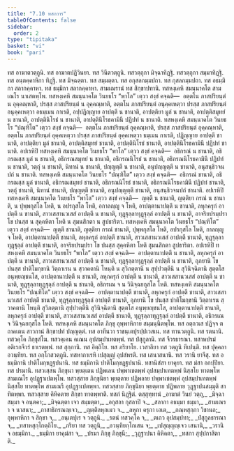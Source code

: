 ```yaml
---
title: "7.10 ทสกวาร"
tableOfContents: false
sidebar:
  order: 2
type: "tipitaka"
basket: "vi"
book: "pari"
---
```



<DynamicBreadcrumb />

<Division number="330" book="pari">

<Paragraph number="1565" book="pari">
ทส อาฆาตวตฺถูนิ. ทส อาฆาตปฏิวินยา. ทส วินีตวตฺถูนิ. ทสวตฺถุกา มิจฺฉาทิฏฺฐิ. ทสวตฺถุกา สมฺมาทิฏฺฐิ. ทส อนฺตคฺคาหิกา ทิฏฺฐิ. ทส มิจฺฉตฺตา. ทส สมฺมตฺตา. ทส อกุสลกมฺมปถา. ทส กุสลกมฺมปถา. ทส อธมฺมิกา สลากคฺคาหา. ทส ธมฺมิกา สลากคฺคาหา. สามเณรานํ ทส สิกฺขาปทานิ. ทสหงฺเคหิ สมนฺนาคโต สามเณโร นาเสตพฺโพ.
</Paragraph>

<Paragraph number="1566" book="pari">
ทสหงฺเคหิ สมนฺนาคโต วินยธโร “พาโล” เตฺวว สงฺขํ คจฺฉติ—  อตฺตโน ภาสปริยนฺตํ น อุคฺคณฺหาติ, ปรสฺส ภาสปริยนฺตํ น อุคฺคณฺหาติ, อตฺตโน ภาสปริยนฺตํ อนุคฺคเหตฺวา ปรสฺส ภาสปริยนฺตํ อนุคฺคเหตฺวา อธมฺเมน กาเรติ, อปฺปฏิญฺญาย อาปตฺตึ น ชานาติ, อาปตฺติยา มูลํ น ชานาติ, อาปตฺติสมุทยํ น ชานาติ, อาปตฺตินิโรธํ น ชานาติ, อาปตฺตินิโรธคามินึ ปฏิปทํ น ชานาติ.
</Paragraph>

<Paragraph number="1567" book="pari">
ทสหงฺเคหิ สมนฺนาคโต วินยธโร “ปณฺฑิโต” เตฺวว สงฺขํ คจฺฉติ—  อตฺตโน ภาสปริยนฺตํ อุคฺคณฺหาติ, ปรสฺส ภาสปริยนฺตํ อุคฺคณฺหาติ, อตฺตโน ภาสปริยนฺตํ อุคฺคเหตฺวา ปรสฺส ภาสปริยนฺตํ อุคฺคเหตฺวา ธมฺเมน กาเรติ, ปฏิญฺญาย อาปตฺตึ ชานาติ, อาปตฺติยา มูลํ ชานาติ, อาปตฺติสมุทยํ ชานาติ, อาปตฺตินิโรธํ ชานาติ, อาปตฺตินิโรธคามินึ ปฏิปทํ ชานาติ.
</Paragraph>

<Paragraph number="1568" book="pari">
อปเรหิปิ ทสหงฺเคหิ สมนฺนาคโต วินยธโร “พาโล” เตฺวว สงฺขํ คจฺฉติ—  อธิกรณํ น ชานาติ, อธิกรณสฺส มูลํ น ชานาติ, อธิกรณสมุทยํ น ชานาติ, อธิกรณนิโรธํ น ชานาติ, อธิกรณนิโรธคามินึ ปฏิปทํ น ชานาติ, วตฺถุํ น ชานาติ, นิทานํ น ชานาติ, ปญฺญตฺตึ น ชานาติ, อนุปญฺญตฺตึ น ชานาติ, อนุสนฺธิวจนปถํ น ชานาติ.
</Paragraph>

<Paragraph number="1569" book="pari">
ทสหงฺเคหิ สมนฺนาคโต วินยธโร “ปณฺฑิโต” เตฺวว สงฺขํ คจฺฉติ—  อธิกรณํ ชานาติ, อธิกรณสฺส มูลํ ชานาติ, อธิกรณสมุทยํ ชานาติ, อธิกรณนิโรธํ ชานาติ, อธิกรณนิโรธคามินึ ปฏิปทํ ชานาติ, วตฺถุํ ชานาติ, นิทานํ ชานาติ, ปญฺญตฺตึ ชานาติ, อนุปญฺญตฺตึ ชานาติ, อนุสนฺธิวจนปถํ ชานาติ.
</Paragraph>

<Paragraph number="1570" book="pari">
อปเรหิปิ ทสหงฺเคหิ สมนฺนาคโต วินยธโร “พาโล” เตฺวว สงฺขํ คจฺฉติ—  ญตฺตึ น ชานาติ, ญตฺติยา กรณํ น ชานาติ, น ปุพฺพกุสโล โหติ, น อปรกุสโล โหติ, อกาลญฺญู จ โหติ, อาปตฺตานาปตฺตึ น ชานาติ, ลหุกครุกํ อาปตฺตึ น ชานาติ, สาวเสสานวเสสํ อาปตฺตึ น ชานาติ, ทุฏฺฐุลฺลาทุฏฺฐุลฺลํ อาปตฺตึ น ชานาติ, อาจริยปรมฺปรา โข ปนสฺส น สุคฺคหิตา โหติ น สุมนสิกตา น สูปธาริตา.
</Paragraph>

<Paragraph number="1571" book="pari">
ทสหงฺเคหิ สมนฺนาคโต วินยธโร “ปณฺฑิโต” เตฺวว สงฺขํ คจฺฉติ—  ญตฺตึ ชานาติ, ญตฺติยา กรณํ ชานาติ, ปุพฺพกุสโล โหติ, อปรกุสโล โหติ, กาลญฺญู จ โหติ, อาปตฺตานาปตฺตึ ชานาติ, ลหุกครุกํ อาปตฺตึ ชานาติ, สาวเสสานวเสสํ อาปตฺตึ ชานาติ, ทุฏฺฐุลฺลาทุฏฺฐุลฺลํ อาปตฺตึ ชานาติ, อาจริยปรมฺปรา โข ปนสฺส สุคฺคหิตา โหติ สุมนสิกตา สูปธาริตา.
</Paragraph>

<Paragraph number="1572" book="pari">
อปเรหิปิ ทสหงฺเคหิ สมนฺนาคโต วินยธโร “พาโล” เตฺวว สงฺขํ คจฺฉติ—  อาปตฺตานาปตฺตึ น ชานาติ, ลหุกครุกํ อาปตฺตึ น ชานาติ, สาวเสสานวเสสํ อาปตฺตึ น ชานาติ, ทุฏฺฐุลฺลาทุฏฺฐุลฺลํ อาปตฺตึ น ชานาติ, อุภยานิ โข ปนสฺส ปาติโมกฺขานิ วิตฺถาเรน น สฺวาคตานิ โหนฺติ น สุวิภตฺตานิ น สุปฺปวตฺตีนิ น สุวินิจฺฉิตานิ สุตฺตโส อนุพฺยญฺชนโส, อาปตฺตานาปตฺตึ น ชานาติ, ลหุกครุกํ อาปตฺตึ น ชานาติ, สาวเสสานวเสสํ อาปตฺตึ น ชานาติ, ทุฏฺฐุลฺลาทุฏฺฐุลฺลํ อาปตฺตึ น ชานาติ, อธิกรเณ จ น วินิจฺฉยกุสโล โหติ.
</Paragraph>

<Paragraph number="1573" book="pari">
ทสหงฺเคหิ สมนฺนาคโต วินยธโร “ปณฺฑิโต” เตฺวว สงฺขํ คจฺฉติ—  อาปตฺตานาปตฺตึ ชานาติ, ลหุกครุกํ อาปตฺตึ ชานาติ, สาวเสสานวเสสํ อาปตฺตึ ชานาติ, ทุฏฺฐุลฺลาทุฏฺฐุลฺลํ อาปตฺตึ ชานาติ, อุภยานิ โข ปนสฺส ปาติโมกฺขานิ วิตฺถาเรน สฺวาคตานิ โหนฺติ สุวิภตฺตานิ สุปฺปวตฺตีนิ สุวินิจฺฉิตานิ สุตฺตโส อนุพฺยญฺชนโส, อาปตฺตานาปตฺตึ ชานาติ, ลหุกครุกํ อาปตฺตึ ชานาติ, สาวเสสานวเสสํ อาปตฺตึ ชานาติ, ทุฏฺฐุลฺลาทุฏฺฐุลฺลํ อาปตฺตึ ชานาติ, อธิกรเณ จ วินิจฺฉยกุสโล โหติ.
</Paragraph>

<Paragraph number="1574" book="pari">
ทสหงฺเคหิ สมนฺนาคโต ภิกฺขุ อุพฺพาหิกาย สมฺมนฺนิตพฺโพ. ทส อตฺถวเส ปฏิจฺจ ตถาคเตน สาวกานํ สิกฺขาปทํ ปญฺญตฺตํ. ทส อาทีนวา ราชนฺเตปุรปฺปเวสเน. ทส ทานวตฺถูนิ. ทส รตนานิ. ทสวคฺโค ภิกฺขุสํโฆ. ทสวคฺเคน คเณน อุปสมฺปาเทตพฺพํ. ทส ปํสุกูลานิ. ทส จีวรธารณา. ทสาหปรมํ อติเรกจีวรํ ธาเรตพฺพํ. ทส สุกฺกานิ. ทส อิตฺถิโย. ทส ภริยาโย. เวสาลิยา ทส วตฺถูนิ ทีเปนฺติ. ทส ปุคฺคลา อวนฺทิยา. ทส อกฺโกสวตฺถูนิ. ทสหากาเรหิ เปสุญฺญํ อุปสํหรติ. ทส เสนาสนานิ. ทส วรานิ ยาจึสุ. ทส อธมฺมิกานิ ปาติโมกฺขฏฺฐปนานิ. ทส ธมฺมิกานิ ปาติโมกฺขฏฺฐปนานิ. ทสานิสํสา ยาคุยา. ทส มํสา อกปฺปิยา. ทส ปรมานิ. ทสวเสฺสน ภิกฺขุนา พฺยตฺเตน ปฏิพเลน ปพฺพาเชตพฺพํ อุปสมฺปาเทตพฺพํ นิสฺสโย ทาตพฺโพ สามเณโร อุปฏฺฐาเปตพฺโพ. ทสวสฺสาย ภิกฺขุนิยา พฺยตฺตาย ปฏิพลาย ปพฺพาเชตพฺพํ อุปสมฺปาเทตพฺพํ นิสฺสโย ทาตพฺโพ สามเณรี อุปฏฺฐาเปตพฺพา. ทสวสฺสาย ภิกฺขุนิยา พฺยตฺตาย ปฏิพลาย วุฏฺฐาปนสมฺมุติ สาทิตพฺพา. ทสวสฺสาย คิหิคตาย สิกฺขา ทาตพฺพาติ.

</Paragraph>
</Division>

<Paragraph number="1575" type="center" book="pari">
ทสกํ นิฏฺฐิตํ.



</Paragraph>

<Paragraph number="1576" type="center" book="pari">
ตสฺสุทฺทานํ


</Paragraph>

<Paragraph number="1577" type="verses" book="pari">
_อาฆาตํ วินยํ วตฺถุ,_  
_มิจฺฉา สมฺมา จ อนฺตคา;_  
_มิจฺฉตฺตา เจว สมฺมตฺตา,_  
_อกุสลา กุสลาปิ จ._  

</Paragraph>

<Paragraph number="1578" type="verses" book="pari">
_สลากา อธมฺมา ธมฺมา,_  
_สามเณรา จ นาสนา;_  
_ภาสาธิกรณญฺเจว,_  
_ญตฺติลหุกเมว จ._  

</Paragraph>

<Paragraph number="1579" type="verses" book="pari">
_ลหุกา ครุกา เอเต,_  
_กณฺหสุกฺกา วิชานถ;_  
อุพฺพาหิกา จ สิกฺขา จ,_  
_อนฺเตปุเร จ วตฺถูนิ._  

</Paragraph>

<Paragraph number="1580" type="verses" book="pari">
_รตนํ ทสวคฺโค จ,_  
_ตเถว อุปสมฺปทา;_  
_ปํสุกูลธารณา จ,_  
_ทสาหสุกฺไกตฺถิโย._  

</Paragraph>

<Paragraph number="1581" type="verses" book="pari">
_ภริยา ทส วตฺถูนิ,_  
_อวนฺทิยกฺโกเสน จ;_  
_เปสุญฺญญฺเจว เสนานิ,_  
_วรานิ จ อธมฺมิกา._  

</Paragraph>

<Paragraph number="1582" type="verses" book="pari">
_ธมฺมิกา ยาคุมํสา จ,_  
_ปรมา ภิกฺขุ ภิกฺขุนี;_  
_วุฏฺฐาปนา คิหิคตา,_  
_ทสกา สุปฺปกาสิตาติ._
</Paragraph>